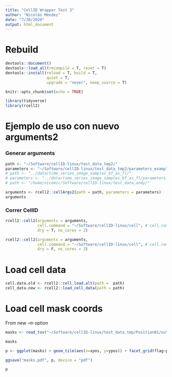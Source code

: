 ```yaml
---
title: "CellID Wrapper Test 3"
author: "Nicolás Méndez"
date: "7/20/2020"
output: html_document
---
```


# Rebuild

```r
devtools::document()
devtools::load_all(recompile = T, reset = T)
devtools::install(reload = T, build = T,
                  quiet = T,
                  upgrade = "never", keep_source = T)
```


```r
knitr::opts_chunk$set(echo = TRUE)

library(tidyverse)
library(rcell2)
```

# Ejemplo de uso con nuevo arguments2

### Generar arguments

```r
path <- "~/Software/cellID-linux/test_data_tmp2/"
parameters <- "~/Software/cellID-linux/test_data_tmp2/parameters_example2.txt"
# path <- "../data/time_series_image_samples_bf_as_fl/"
# parameters <- "../data/time_series_image_samples_bf_as_fl/parameters.txt"
# path <- "/home/nicomic/Software/cellID-linux/test_data_andy/"

arguments <- rcell2::cellArgs2(path = path, parameters = parameters)
arguments
```

### Correr CellID

```r
rcell2::cell2(arguments = arguments, 
              cell.command = "~/Software/cellID-linux/cell", # cell.command = system.file("cell", package = "rcell2", mustWork = T),
              dry = T, no_cores = 2)
```


```r
rcell2::cell2(arguments = arguments, 
              cell.command = "~/Software/cellID-linux/cell", # cell.command = system.file("cell", package = "rcell2", mustWork = T),
              dry = F, no_cores = 3)
```

# Load cell data

```r
cell.data.old <- rcell2::cell.load.alt(path =  path)
cell_data.new <- rcell2::load_cell_data(path = path)
```

# Load cell mask coords

From new -m option

```r
masks <- read_tsv("~/Software/cellID-linux/test_data_tmp/Position01/out_all_masks.tsv")

masks
```

```r
p <- ggplot(masks) + geom_tile(aes(x=xpos, y=ypos)) + facet_grid(flag~pixtype)

ggsave("masks.pdf", p, device = "pdf")

p
```

